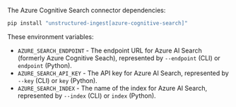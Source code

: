 The Azure Cognitive Search connector dependencies:

```bash CLI, Python
pip install "unstructured-ingest[azure-cognitive-search]"
```


<AdditionalIngestDependencies />

These environment variables:

- `AZURE_SEARCH_ENDPOINT` - The endpoint URL for Azure AI Search (formerly Azure Cognitive Seach), represented by `--endpoint` (CLI) or `endpoint` (Python).
- `AZURE_SEARCH_API_KEY` - The API key for Azure AI Search, represented by `--key` (CLI) or `key` (Python).
- `AZURE_SEARCH_INDEX` - The name of the index for Azure AI Search, represented by `--index` (CLI) or `index` (Python).